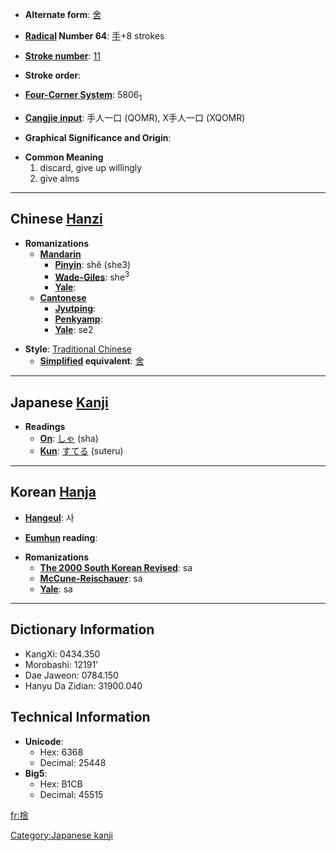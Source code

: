 * '''Alternate form''': [[舍]]

* '''[[Wiktionary:Chinese radical index| Radical]] Number 64''': [[Wiktionary:Chinese radical index 手|手]]+8 strokes

* '''[[Wiktionary:Chinese total strokes index|Stroke number]]''': [[Wiktionary:Chinese total strokes index 11|11]]

* '''Stroke order''': 

* '''[[Wiktionary:Chinese four corner index|Four-Corner System]]''': 5806<sub>1</sub>

* '''[[Wiktionary:Chinese Cangjie index|Cangjie input]]''': 手人一口 (QOMR), X手人一口 (XQOMR)

* '''Graphical Significance and Origin''': 

* '''Common Meaning'''
*#discard, give up willingly
*# give alms


----

== Chinese [[Hanzi]] ==

* '''Romanizations'''
** '''[[Mandarin]]'''
*** '''[[Pinyin]]''': shě (she3)
*** '''[[Wade-Giles]]''': she<sup>3</sup>
*** '''[[Yale]]''': 
** '''[[Cantonese]]'''
*** '''[[Jyutping]]''':
*** '''[[Penkyamp]]''': 
*** '''[[Yale]]''': se2

* '''Style''': [[Traditional Chinese]] 
** '''[[Simplified Chinese|Simplified]] equivalent''': [[舍]]

----

== Japanese [[Kanji]] ==

* '''Readings'''
** '''[[On]]''': [[しゃ]] (sha)
** '''[[Kun]]''': [[すてる]] (suteru)

[[Category:Japanese kanji]]
----

== Korean [[Hanja]] ==

* '''[[Hangeul]]''': 사

* '''[[Eumhun]] reading''': 

* '''Romanizations'''
** '''[[The 2000 South Korean Revised Romanization|The 2000 South Korean Revised]]''': sa
** '''[[McCune-Reischauer]]''': sa
** '''[[Yale]]''': sa

----

== Dictionary Information ==

* KangXi: 0434.350
* Morobashi: 12191'
* Dae Jaweon: 0784.150
* Hanyu Da Zidian: 31900.040

== Technical Information ==

* '''Unicode''':
** Hex: 6368
** Decimal: 25448
* '''Big5''':
** Hex: B1CB
** Decimal: 45515

[[fr:捨]]